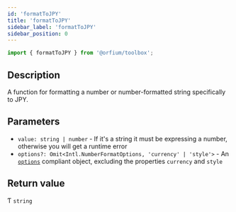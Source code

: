 ```yaml
---
id: 'formatToJPY'
title: 'formatToJPY'
sidebar_label: 'formatToJPY'
sidebar_position: 0
---
```


```ts
import { formatToJPY } from '@orfium/toolbox';
```

## Description

A function for formatting a number or number-formatted string specifically to JPY.

## Parameters

- `value: string | number` - If it's a string it must be expressing a number, otherwise you will get a runtime error
- `options?: Omit<Intl.NumberFormatOptions, 'currency' | 'style'>` - An [`options`](https://developer.mozilla.org/en-US/docs/Web/JavaScript/Reference/Global_Objects/Intl/NumberFormat/NumberFormat#options) compliant object, excluding the properties `currency` and `style`

## Return value

Ƭ `string`
